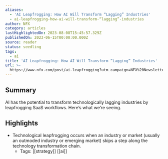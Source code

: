 ```yaml
---
aliases:
  - 'AI Leapfrogging: How AI Will Transform “Lagging” Industries'
  - ai-leapfrogging-how-ai-will-transform-“lagging”-industries
author: NFX
category: articles
lastHighlightedOn: 2023-08-08T15:45:57.329Z
publishedOn: 2023-06-15T00:00:00.000Z
source: reader
status: seedling
tags:
  - ai
title: 'AI Leapfrogging: How AI Will Transform “Lagging” Industries'
url: >-
  https://www.nfx.com/post/ai-leapfrogging?utm_campaign=NFX%20Newsletter&utm_medium=email&_hsmi=262642668&_hsenc=p2ANqtz-8n-xmAkdexL4L1sVCDndy1lRFdPAcs7p9YGa6lssDhxG1v43smp23w6Dv1dHZyQh61SYZaXtVqLgbbTh2lF4sJGmJv0tRwA5D6PAqrwW0Xwg-x5Os&utm_content=262642668&utm_source=hs_email
---
```

## Summary

AI has the potential to transform technologically lagging industries by leapfrogging SaaS workflows. Here’s what we’re seeing.

## Highlights

- Technological leapfrogging occurs when an industry or market (usually an outmoded industry or emerging market) skips a step along the technology transformation chain.
    - Tags: [[strategy]] [[ai]]
